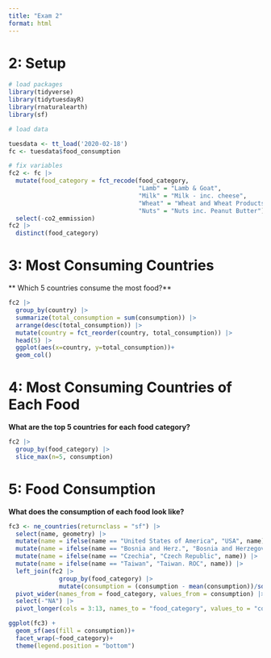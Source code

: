 ```yaml
---
title: "Exam 2"
format: html
---
```

# 2: Setup
```r
# load packages
library(tidyverse)
library(tidytuesdayR)
library(rnaturalearth)
library(sf)
```

```r
# load data

tuesdata <- tt_load('2020-02-18')
fc <- tuesdata$food_consumption
```
```r
# fix variables
fc2 <- fc |>
  mutate(food_category = fct_recode(food_category, 
                                    "Lamb" = "Lamb & Goat",
                                    "Milk" = "Milk - inc. cheese",
                                    "Wheat" = "Wheat and Wheat Products",
                                    "Nuts" = "Nuts inc. Peanut Butter")) |>
  select(-co2_emmission)
fc2 |>
  distinct(food_category)
```


# 3: Most Consuming Countries
** Which 5 countries consume the most food?**
```r
fc2 |>
  group_by(country) |>
  summarize(total_consumption = sum(consumption)) |>
  arrange(desc(total_consumption)) |>
  mutate(country = fct_reorder(country, total_consumption)) |>
  head(5) |>
  ggplot(aes(x=country, y=total_consumption))+
  geom_col()
```

# 4: Most Consuming Countries of Each Food

**What are the top 5 countries for each food category?**

```r
fc2 |>
  group_by(food_category) |>
  slice_max(n=5, consumption) 

```

# 5: Food Consumption
**What does the consumption of each food look like?**

```r
fc3 <- ne_countries(returnclass = "sf") |>
  select(name, geometry) |>
  mutate(name = ifelse(name == "United States of America", "USA", name)) |>
  mutate(name = ifelse(name == "Bosnia and Herz.", "Bosnia and Herzegovina", name)) |>
  mutate(name = ifelse(name == "Czechia", "Czech Republic", name)) |>
  mutate(name = ifelse(name == "Taiwan", "Taiwan. ROC", name)) |>
  left_join(fc2 |>
              group_by(food_category) |>
              mutate(consumption = (consumption - mean(consumption))/sd(consumption)), join_by(name == country)) |>
  pivot_wider(names_from = food_category, values_from = consumption) |>
  select(-"NA") |>
  pivot_longer(cols = 3:13, names_to = "food_category", values_to = "consumption")

```

```r
ggplot(fc3) +
  geom_sf(aes(fill = consumption))+
  facet_wrap(~food_category)+
  theme(legend.position = "bottom")
```

